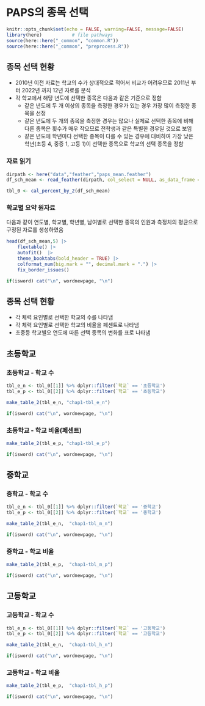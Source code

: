 # PAPS의 종목 선택


```r
knitr::opts_chunk$set(echo = FALSE, warning=FALSE, message=FALSE)
library(here)           # file pathways
source(here::here("_common", "common.R"))
source(here::here("_common", "preprocess.R"))
```


## 종목 선택 현황

- 2010년 이전 자료는 학교의 수가 상대적으로 적어서 비교가 어려우므로 2011년 부터 2022년 까지  12년 자료를 분석
- 각 학교에서 해당 년도에 선택한 종목은 다음과 같은 기준으로 정함
  + 같은 년도에 두 개 이상의 종목을 측정한 경우가 있는 경우 가장 많이 측정한 종목을 선정
  + 같은 년도에 두 개의 종목을 측정한 경우는 많으나 실제로 선택한 종목에 비해 다른 종목은 횟수가 매우 작으므로 전학생과 같은 특별한 경우일 것으로 보임
  + 같은 년도에 학년마다 선택한 종목이 다를 수 있는 경우에 대비하여 가장 낮은 학년(초등 4, 중증 1, 고등 1)이 선택한 종목으로 학교의 선택 종목을 정함
  
  

### 자료 읽기

```r
dirpath <- here("data","feather","paps_mean.feather")
df_sch_mean <- read_feather(dirpath, col_select = NULL, as_data_frame = TRUE, mmap = TRUE)

tbl_0 <- cal_percent_by_2(df_sch_mean)
```

###  학교별 요약 원자료

다음과 같이 연도별, 학교별, 학년별, 남여별로 선택한 종목의 인원과 측정치의 평균으로 구정된 자료를 생성하였음



```r
head(df_sch_mean,5) |> 
    flextable() |> 
    autofit()  |>
    theme_booktabs(bold_header = TRUE) |>
    colformat_num(big.mark = "", decimal.mark = ".") |>
    fix_border_issues()
```

```r
if(isword) cat("\n", wordnewpage, "\n")
```

## 종목 선택 현황

- 각 체력 요인별로 선택한 학교의 수를 나타냄
- 각 체력 요인별로 선택한 학교의 비율을 페센트로 나타냄
- 초중등 학교별오 연도에 따른 선택 종목의 변화를 표로 나타냄

## 초등학교

### 초등학교 - 학교 수



```r
tbl_e_n <- tbl_0[[1]] %>% dplyr::filter(`학교` == '초등학교')
tbl_e_p <- tbl_0[[2]] %>% dplyr::filter(`학교` == '초등학교')
```


```r
make_table_2(tbl_e_n, "chap1-tbl_e_n")
```

```r
if(isword) cat("\n", wordnewpage, "\n")
```

### 초등학교 - 학교 비율(페센트)



```r
make_table_2(tbl_e_p, "chap1-tbl_e_p")

```


```r
if(isword) cat("\n", wordnewpage, "\n")
```

## 중학교

### 중학교 - 학교 수

```r
tbl_e_n <- tbl_0[[1]] %>% dplyr::filter(`학교` == '중학교')
tbl_e_p <- tbl_0[[2]] %>% dplyr::filter(`학교` == '중학교')
```


```r
make_table_2(tbl_e_n,  "chap1-tbl_m_n")
```

```r
if(isword) cat("\n", wordnewpage, "\n")
```

### 중학교 - 학교 비율

```r
make_table_2(tbl_e_p,  "chap1-tbl_m_p")

```


```r
if(isword) cat("\n", wordnewpage, "\n")
```

## 고등학교

### 고등학교 - 학교 수

```r
tbl_e_n <- tbl_0[[1]] %>% dplyr::filter(`학교` == '고등학교')
tbl_e_p <- tbl_0[[2]] %>% dplyr::filter(`학교` == '고등학교')
```


```r
make_table_2(tbl_e_n,  "chap1-tbl_h_n")
```

```r
if(isword) cat("\n", wordnewpage, "\n")
```

### 고등학교 - 학교 비율

```r
make_table_2(tbl_e_p,  "chap1-tbl_h_p")

```


```r
if(isword) cat("\n", wordnewpage, "\n")
```


